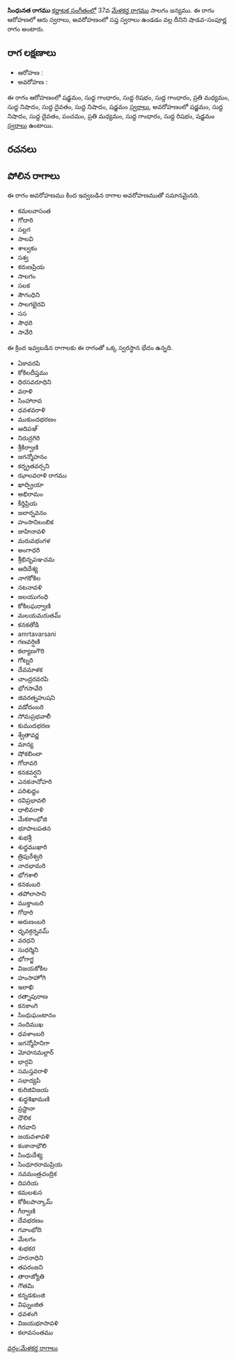 {{Infobox ragam
	| name          	= సింధునత
	| synonym	    	= 
	| mela          	= 
	| chakra        	= 
	| janaka        	= 
	| type          	= శాడవ-సంపూర్ణ
	| arohanam      	= {{svaraC|S|G1|R1|G1|M2|N1|D1|N1|S'}} 
	| avarohanam    	= {{svaraC|S'|N1|D1|P|M2|G1|R1|S}}
	| jeeva         	=
	| chhaya        	=
	| nyasa         	=
	| vishesha      	= 
	| equivalent  		= 
}}
{{కర్ణాటక సంగీత రాగాలు}}
'''సింధునత రాగము''' [[కర్ణాటక సంగీతం]]లో 37వ [[మేళకర్త రాగము]] సాలగం జన్యము.  ఈ రాగం ఆరోహణలో ఆరు స్వరాలు, అవరోహణంలో సప్త స్వరాలు ఉండడం వల్ల దీనిని షాడవ-సంపూర్ణ రాగం అంటారు.


==రాగ లక్షణాలు==


* ఆరోహణ : {{svaraC|S|G1|R1|G1|M2|N1|D1|N1|S'}} 
* అవరోహణ : {{svaraC|S'|N1|D1|P|M2|G1|R1|S}}

ఈ రాగం ఆరోహణంలో షడ్జమం, సుద్ద గాంధారం, సుద్ద రిషభం, సుద్ద గాంధారం, ప్రతి మధ్యమం, సుద్ద నిషాదం, సుద్ద దైవతం, సుద్ద నిషాదం, షడ్జమం [[స్వరాలు]], అవరోహణంలో షడ్జమం, సుద్ద నిషాదం, సుద్ద దైవతం, పంచమం, ప్రతి మధ్యమం, సుద్ద గాంధారం, సుద్ద రిషభం, షడ్జమం [[స్వరాలు]] ఉంటాయి.

==రచనలు==



==పోలిన రాగాలు==
ఈ రాగం అవరోహణము కింద ఇవ్వబడిన రాగాల అవరోహణముతో సమానమైనది.
* కమలవాసంత
* గోదారి
* సల్లగ
* సాలవి
* శాల్వకం
* సశ్వ
* కరుణప్రియ
* సాలగం
* సలక
* సౌగంధిని
* సాలగభైరవి
* సస
* సౌధరి
* సావేరి

ఈ క్రింద ఇవ్వబడిన రాగాలకు ఈ రాగంతో ఒక్క స్వరస్థాన భేదం ఉన్నది.
* ఏకావరపి
* కోకిలదీప్తము
* ధిరసవరూధిని
* వరాళి
* సింహారావ
* ధవళవరాళి
* ముకుందభరణం
* ఆదిపఞ్
* నిరుద్రగిరి
* శ్రీకిర్వాణి
* జగన్మోహనం
* కర్న్రతవర్సని
* ఝాలవరాళి రాగము
* ఖాద్ప్రియా
* అభిరామం
* కీర్తిప్రియ
* జలార్నవనం
* హంసానిలంబిక
* జాహినావళి
* మరువభంగళ
* అంగాధరి
* శ్రీభినృపఞచమ
* ఆదిదేశ్య
* నాగకోకిల
* నటనావళి
* జలయుగంధి
* కోకిలఘర్వాణి
* మలయమరుతమ్
* కనకతోడి
* amrtavarsani
* గణవర్షిణి
* కల్యాణగౌరి
* గోట్నరి
* దేవమాళక
* చాంద్రరవరపి
* భోగసావేరి
* జివరత్నహుషని
* వడోదంబరి
* సోమప్రభవాలీ
* కుముదభరణ
* శ్వేతావర్ణ
* మాన్య
* షోకబింబా
* గోదావరి
* కనకవర్షని
* ఎనకనానోహరి
* పరిశుద్దం
* రవిప్రభావలి
* ధాలివరాళి
* మేకకాంభోజి
* భూపాలపతన
* శుభశ్రీ
* శుధ్ధముఖారి
* త్రిపురేశ్వరి
* నాదభామరి
* భోగశాలి
* కనకంబరి
* తపోలాసాని
* ముక్తాంబరి
* గోధారి
* అరుణంబరి
* ధృవక్రర్నవమ్
* వరధని
* సుధర్మిని
* భోగాగ్జ
* విజయకోకిల
* హంసాహోగి
* ఇలాఖి
* రత్నాపురాణ
* కనకాంగి
* సింధుఘంటానం
* నందిముఖ
* ధవళాంబరి
* జగన్మోహినిగా
* మోహనమల్లార్
* భార్గవి
* సమస్తవరాళి
* సభాద్యపి
* కురిజివిజయ
* శుధ్ధశిఖామణి
* ప్రస్టానా
* ధౌలిక
* గిరవాని
* జయవళావళి
* కంకానాభౌలి
* సింధుదేశ్య
* సింధూరరామప్రియ
* నవమంత్రచంద్రిక
* దిపరియ
* కమలశున
* కోకిలపాన్కామ్
* గీర్వాణి
* దేవభరణం
* గవాంభోది
* మేలగం
* శుభకర
* హరనాధిని
* తపరంజని
* తారాజ్యోతి
* గౌతమి
* కన్నడకుంజి
* విఘ్నంజిత
* ధవళంగి
* విజయభూసావళి
* కలావసంతము



[[వర్గం:మేళకర్త రాగాలు]]